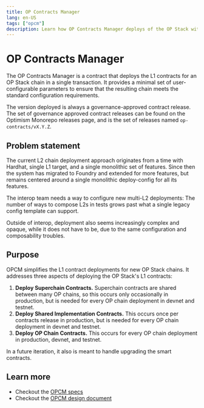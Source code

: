 ```yaml
---
title: OP Contracts Manager
lang: en-US
tags: ["opcm"]
description: Learn how OP Contracts Manager deploys of the OP Stack with one transaction.
---
```



# OP Contracts Manager

The OP Contracts Manager is a contract that deploys the L1 contracts for an OP Stack chain in a single transaction. It provides a minimal set of user-configurable parameters to ensure that the resulting chain meets the standard configuration requirements.

The version deployed is always a governance-approved contract release. The set of governance approved contract releases can be found on the Optimism Monorepo releases page, and is the set of releases named `op-contracts/vX.Y.Z`.

## Problem statement

The current L2 chain deployment approach originates from a time with Hardhat, single L1 target, and a single monolithic set of features. Since then the system has migrated to Foundry and extended for more features, but remains centered around a single monolithic deploy-config for all its features.

The interop team needs a way to configure new multi-L2 deployments: The number of ways to compose L2s in tests grows past what a single legacy config template can support.

Outside of interop, deployment also seems increasingly complex and opaque, while it does not have to be, due to the same configuration and composability troubles.

## Purpose

OPCM simplifies the L1 contract deployments for new OP Stack chains. It addresses three aspects of deploying the OP Stack's L1 contracts:

1.  **Deploy Superchain Contracts.** Superchain contracts are shared between many OP chains, so this occurs only occasionally in production, but is needed for every OP chain deployment in devnet and testnet.
2.  **Deploy Shared Implementation Contracts.** This occurs once per contracts release in production, but is needed for every OP chain deployment in devnet and testnet.
3.  **Deploy OP Chain Contracts.** This occurs for every OP chain deployment in production, devnet, and testnet.

In a future iteration, it also is meant to handle upgrading the smart contracts.

## Learn more

*   Checkout the [OPCM specs](https://specs.optimism.io/experimental/op-contracts-manager.html)
*   Checkout the [OPCM design document](https://github.com/ethereum-optimism/design-docs/blob/main/protocol/op-contracts-manager-arch.md)
